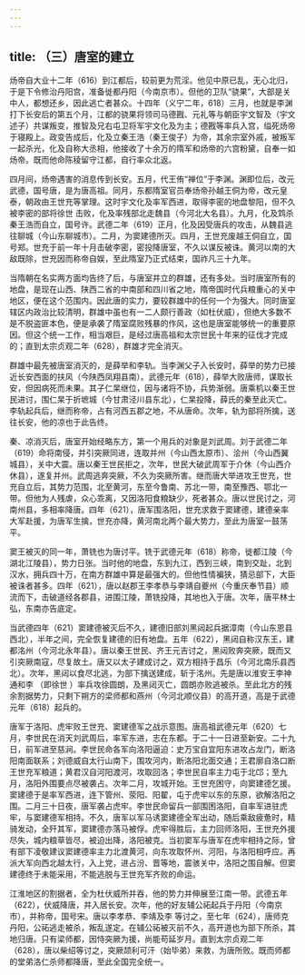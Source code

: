 ```yaml
---
---
---
```

title: （三）唐室的建立
---



炀帝自大业十二年（616）到江都后，较前更为荒淫。他见中原已乱，无心北归，于是下令修治丹阳宫，准备徙都丹阳（今南京市）。但他的卫队“骁果”，大部是关中人，都想还乡，因此逃亡者甚众。十四年（义宁二年，618）三月，也就是李渊打下长安后的第五个月，江都的骁果将领司马德戡、元礼等与朝臣宇文智及（宇文述子）共谋叛变，推智及兄右屯卫将军宇文化及为主；德戡等率兵入宫，缢死炀帝于寝殿上。政变告成后，化及立秦王浩（秦王俊子）为帝，其余宗室外戚，被叛军一起杀光，化及自称大丞相，他接收了十余万的隋军和炀帝的六宫粉黛，自奉一如炀帝。既而他命陈稜留守江都，自行率众北返。

四月间，炀帝遇害的消息传到长安。五月，代王侑“禅位”于李渊。渊即位后，改元武德，国号唐，是为唐高祖。同月，东都隋室官员奉炀帝孙越王侗为帝，改元皇泰，朝政由王世充等掌理。这时宇文化及率军西进，取得李密的地盘黎阳，但不久被李密的部将徐世 击败，化及率残部北走魏县（今河北大名县）。九月，化及鸩杀秦王浩而自立，国号许。武德二年（619）正月，化及因受唐兵的攻击，从魏县逃往聊城（今山东聊城市）。二月，为窦建德所灭。四月，王世充废越王侗自立，国号郑。世充于前一年十月击破李密，密投降唐室，不久以谋反被诛。黄河以南的大敌既除，世充因而称帝自娱，至此隋室乃正式结束，国祚凡三十九年。

当隋朝在名实两方面均告终了后，与唐室并立的群雄，还有多处。当时唐室所有的地盘，是现在山西、陕西二省的中南部和四川省之地，隋帝国时代兵粮重心的关中地区，便在这个范围内。因此唐的实力，要较群雄中的任何一个为强大。同时唐室辖区内政治比较清明，群雄中虽也有一二人颇行善政（如杜伏威），但绝大多数不是不脱盗匪本色，便是承袭了隋室腐败残暴的作风，这也是唐室能够统一的重要原因。但这个统一工作，相当艰巨，是经过唐高祖和太宗世民十年来的征伐才完成的；直到太宗贞观二年（628），群雄才完全消灭。

群雄中最先被唐室消灭的，是薛举和李轨。当李渊父子入长安时，薛举的势力已接近长安西面的扶风（今陕西凤翔县南）。武德元年（618），薛举大败唐师，谋取长安，但因病死而未果。其子仁杲继位，因与诸将不协，兵势渐弱。唐乘机以秦王世民进讨，围仁杲于折墌城（今甘肃泾川县东北），仁杲投降，薛氏的秦至此灭亡。李轨起兵后，继而称帝，占有河西五郡之地，不从唐命。次年，轨为部将所擒，送往长安，他的凉也于此告终。

秦、凉消灭后，唐室开始经略东方，第一个用兵的对象是刘武周。刘于武德二年（619）命将南侵，并引突厥同进，连取并州（今山西太原市）、浍州（今山西翼城县），关中大震。唐以秦王世民拒之，次年，世民大破武周军于介休（今山西介休县），遂复并州。武周逃奔突厥，不久为突厥所害。继而唐大举进攻王世充，世充自立后，其势力范围，北至黄河，东至今鲁南、苏北一带，南至豫西、鄂北一带。但他为人残虐，众心乖离，又因洛阳食粮缺少，死者甚众。唐以世民讨之，河南州县，多相率降唐。四年（621），唐军围洛阳，世充求救于窦建德，建德亲率大军赴援，为唐军生擒，世充亦降，黄河南北两个最大势力，至此为唐室一鼓荡平。

窦王被灭的同一年，萧铣也为唐讨平。铣于武德元年（618）称帝，徙都江陵（今湖北江陵县），势力日张。当时他的地盘，东到九江，西到三峡，南到交趾，北到汉水，拥兵四十万，在南方群雄中算是最强大的。但他性情褊狭，猜忌部下，大臣被诛者甚多。四年（621），唐以赵郡王李孝恭与李靖自夔州（今重庆奉节县）顺流而下，击破道经各郡县，进围江陵，萧铣投降，其地也入于唐。次年，唐平林士弘，东南亦告底定。

当武德四年（621）窦建德被灭后不久，建德旧部刘黑闼起兵据漳南（今山东恩县西北），半年之间，完全恢复建德的旧有地盘。五年（622），黑闼自称汉东王，建都洺州（今河北永年县）。唐以秦王世民、齐王元吉讨之，黑闼败奔突厥，既而又引突厥南寇，尽复故土。唐又以太子建成讨之，双方相持于昌乐（今河北南乐县西北）。次年，黑闼以食尽北逃，为部下擒送建成，斩于洺州。先是唐以淮安王李神通和李 （即徐世 ）率兵攻徐圆朗，及黑闼灭亡，圆朗亦败逃被杀。至此北方的残余割据势力，只剩下朔方的梁师都和燕州（今河北顺仪县）的高开道，高是于武德元年（618）起兵的。

唐军于洛阳、虎牢败王世充、窦建德军之战示意图。唐高祖武德元年（620）七月，李世民在消天刘武周后，率军东进，志在东都。于二十一日进至新安。二十九日，前军进至慈涧。李世民命各军向洛阳逼迫：史万宝自宜阳东进攻占龙门，断洛阳南面联系；刘德威自太行山南下，围攻河内，断洛阳北面交通；王君廓自洛口断王世充军粮道；黄君汉自河阳渡河，攻取回洛；李世民自率主力屯于北邙；至九月，洛阳外围要点尽被袭占。次年二月，攻城开始。王世充困守，向窦建德乞援。窦建德于是率军西进，连下管州、荥阳、阳翟，屯于虎牢以东的东原，欲解洛阳之围。二月三十日夜，唐军袭占虎牢。李世民命留兵一部围困洛阳，自率军进驻虎牢，与窦建德军相持。不久，唐军以军马诱窦建德全军出动，随后乘敌疲惫时，精骑发动，全歼其军，窦建德亦落马被俘。虎牢得胜后，主力回师洛阳，王世充外援尽失，城内粮草皆尽，被迫出降，洛阳被克。当初窦军与唐军在虎牢相持之际，曾有部下凌敬建议窦建德率主力北渡黄河，向东攻取怀州、河阳，与洛阳相呼应。再派大军向西北越太行，入上党，进占汾、晋等地，震骇关中，洛阳之围自解。但窦建德终于未能采用，不能逃脱与王世充军齐败的命运。

江淮地区的割据者，全为杜伏威所并吞，他的势力并伸展至江南一带。武德五年（622），伏威降唐，并入居长安。次年，他的好友辅公祏起兵于丹阳（今南京市），并称帝，国号宋。唐以李孝恭、李靖及李 等讨之，至七年（624），唐师克丹阳，公祏逃走被杀，叛乱遂定。在辅公祏被灭前不久，高开道也为部下所杀，其地归唐。只有梁师都，因恃突厥为援，尚能苟延岁月。直到太宗贞观二年（628），唐以柴绍等讨之，突厥颉利可汗（始毕弟）来救，为唐所败。既而师都的堂弟洛仁杀师都降唐，至此全国完全统一。